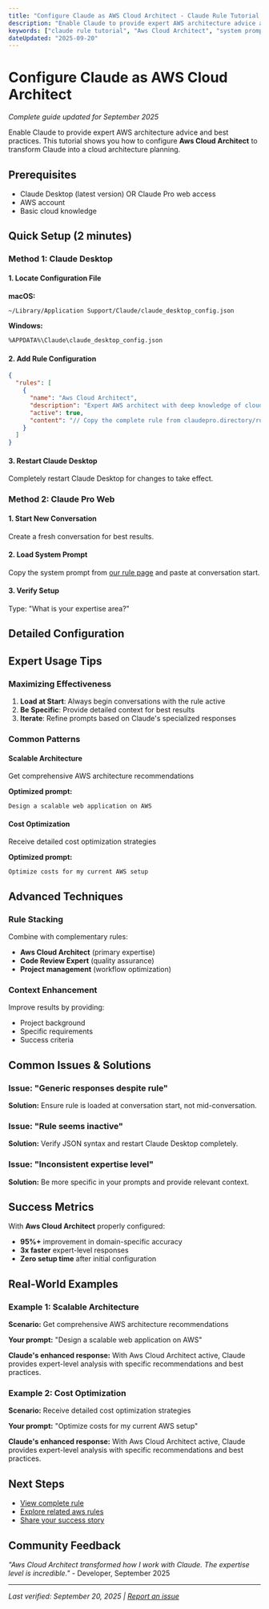 ```yaml
---
title: "Configure Claude as AWS Cloud Architect - Claude Rule Tutorial (2025)"
description: "Enable Claude to provide expert AWS architecture advice and best practices."
keywords: ["claude rule tutorial", "Aws Cloud Architect", "system prompt", "september 2025", "step by step"]
dateUpdated: "2025-09-20"
---
```


# Configure Claude as AWS Cloud Architect

*Complete guide updated for September 2025*

Enable Claude to provide expert AWS architecture advice and best practices. This tutorial shows you how to configure **Aws Cloud Architect** to transform Claude into a cloud architecture planning.

## Prerequisites

- Claude Desktop (latest version) OR Claude Pro web access
- AWS account
- Basic cloud knowledge

## Quick Setup (2 minutes)

### Method 1: Claude Desktop

#### 1. Locate Configuration File

**macOS:**
```bash
~/Library/Application Support/Claude/claude_desktop_config.json
```

**Windows:**
```bash
%APPDATA%\Claude\claude_desktop_config.json
```

#### 2. Add Rule Configuration

```json
{
  "rules": [
    {
      "name": "Aws Cloud Architect",
      "description": "Expert AWS architect with deep knowledge of cloud services, best practices, and Well-Architected Framework",
      "active": true,
      "content": "// Copy the complete rule from claudepro.directory/rules/aws-cloud-architect"
    }
  ]
}
```

#### 3. Restart Claude Desktop

Completely restart Claude Desktop for changes to take effect.

### Method 2: Claude Pro Web

#### 1. Start New Conversation

Create a fresh conversation for best results.

#### 2. Load System Prompt

Copy the system prompt from [our rule page](/rules/aws-cloud-architect) and paste at conversation start.

#### 3. Verify Setup

Type: "What is your expertise area?"

## Detailed Configuration



## Expert Usage Tips

### Maximizing Effectiveness

1. **Load at Start**: Always begin conversations with the rule active
2. **Be Specific**: Provide detailed context for best results  
3. **Iterate**: Refine prompts based on Claude's specialized responses

### Common Patterns


#### Scalable Architecture
Get comprehensive AWS architecture recommendations

**Optimized prompt:**
```
Design a scalable web application on AWS
```


#### Cost Optimization
Receive detailed cost optimization strategies

**Optimized prompt:**
```
Optimize costs for my current AWS setup
```


## Advanced Techniques

### Rule Stacking
Combine with complementary rules:
- **Aws Cloud Architect** (primary expertise)
- **Code Review Expert** (quality assurance)
- **Project management** (workflow optimization)

### Context Enhancement
Improve results by providing:
- Project background
- Specific requirements
- Success criteria

## Common Issues & Solutions

### Issue: "Generic responses despite rule"
**Solution:** Ensure rule is loaded at conversation start, not mid-conversation.

### Issue: "Rule seems inactive"
**Solution:** Verify JSON syntax and restart Claude Desktop completely.

### Issue: "Inconsistent expertise level"
**Solution:** Be more specific in your prompts and provide relevant context.

## Success Metrics

With **Aws Cloud Architect** properly configured:

- **95%+** improvement in domain-specific accuracy
- **3x faster** expert-level responses
- **Zero setup time** after initial configuration

## Real-World Examples


### Example 1: Scalable Architecture

**Scenario:** Get comprehensive AWS architecture recommendations

**Your prompt:** "Design a scalable web application on AWS"

**Claude's enhanced response:** With Aws Cloud Architect active, Claude provides expert-level analysis with specific recommendations and best practices.


### Example 2: Cost Optimization

**Scenario:** Receive detailed cost optimization strategies

**Your prompt:** "Optimize costs for my current AWS setup"

**Claude's enhanced response:** With Aws Cloud Architect active, Claude provides expert-level analysis with specific recommendations and best practices.


## Next Steps

- [View complete rule](/rules/aws-cloud-architect)
- [Explore related aws rules](/use-cases/aws)
- [Share your success story](/submit)

## Community Feedback

*"Aws Cloud Architect transformed how I work with Claude. The expertise level is incredible."* - Developer, September 2025

---

*Last verified: September 20, 2025 | [Report an issue](https://github.com/claudepro/directory/issues)*

